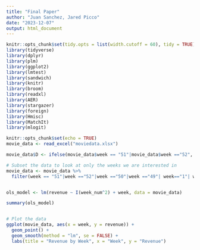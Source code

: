 ```yaml
---
title: "Final Paper"
author: "Juan Sanchez, Jared Picco"
date: "2023-12-07"
output: html_document
---
```


```r
knitr::opts_chunk$set(tidy.opts = list(width.cutoff = 60), tidy = TRUE)
library(tidyverse)
library(dplyr)
library(plm)
library(ggplot2)
library(lmtest)
library(sandwich)
library(knitr)
library(broom)
library(readxl)
library(AER)
library(stargazer)
library(foreign)
library(Hmisc)
library(MatchIt)
library(mlogit)
```

```r
knitr::opts_chunk$set(echo = TRUE)
movie_data <- read_excel("moviedata.xlsx")

movie_data$D <- ifelse(movie_data$week == "51"|movie_data$week =="52", 1,0)

# Subset the data to look at only the weeks we are interested in
movie_data <- movie_data %>%
  filter(week == "51"|week =="52"|week =="50"|week =="49"| week=="1"| week=="2")


ols_model <- lm(revenue ~ I(week_num^2) + week, data = movie_data)

summary(ols_model)


# Plot the data
ggplot(movie_data, aes(x = week, y = revenue)) +
  geom_point() +
  geom_smooth(method = "lm", se = FALSE) +
  labs(title = "Revenue by Week", x = "Week", y = "Revenue")



```










